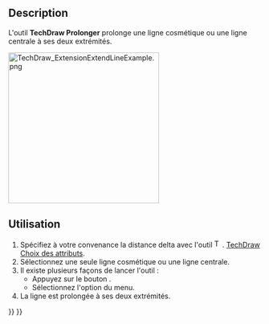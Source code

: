 <languages/>

{{Docnav/fr
|[[TechDraw_ExtensionChangeLineAttributes/fr|Modification des attributs]]
|[[TechDraw_ExtensionShortenLine/fr|Raccourcir]]
|[[TechDraw_Workbench/fr|Atelier TechDraw]]
|IconL=TechDraw_ExtensionChangeLineAttributes.svg
|IconR=TechDraw_ExtensionShortenLine.svg
|IconC=Workbench_TechDraw.svg
}}

{{GuiCommand/fr
|Name=TechDraw ExtensionExtendLine
|Name/fr=TechDraw Prolonger
|MenuLocation=TechDraw → Extensions : attributs/modifications → Prolonger une ligne
|Workbenches=[[TechDraw_Workbench/fr|TechDraw]]
|Shortcut=
|Version=0.20
|SeeAlso=[[TechDraw_ExtensionShortenLine/fr|TechDraw Raccourcir]]
}}

==Description==

L'outil '''TechDraw Prolonger''' prolonge une ligne cosmétique ou une ligne centrale à ses deux extrémités.

[[Image:TechDraw_ExtensionExtendLineExample.png|300px]]
{{Caption|À droite, une ligne centrale prolongée aux deux extrémités}}

<span id="Usage"></span>
==Utilisation==

# Spécifiez à votre convenance la distance delta avec l'outil [[Image:TechDraw_ExtensionSelectLineAttributes.svg|16px]]. [[TechDraw_ExtensionSelectLineAttributes/fr|TechDraw Choix des attributs]].
# Sélectionnez une seule ligne cosmétique ou une ligne centrale.
# Il existe plusieurs façons de lancer l'outil :
#* Appuyez sur le bouton {{Button|[[Image:TechDraw_ExtensionExtendLine.svg|16px]] [[TechDraw_ExtensionExtendLine/fr|Prolonger une ligne]]}}.
#* Sélectionnez l'option {{MenuCommand|TechDraw → Extensions : attributs/modifications → [[Image:TechDraw_ExtensionExtendLine.svg|16px]] Prolonger une ligne}} du menu.
# La ligne est prolongée à ses deux extrémités.


{{Docnav/fr
|[[TechDraw_ExtensionChangeLineAttributes/fr|Modification des attributs]]
|[[TechDraw_ExtensionShortenLine/fr|Raccourcir]]
|[[TechDraw_Workbench/fr|Atelier TechDraw]]
|IconL=TechDraw_ExtensionChangeLineAttributes.svg
|IconR=TechDraw_ExtensionShortenLine.svg
|IconC=Workbench_TechDraw.svg
}}

{{TechDraw_Tools_navi{{#translation:}}}}
{{Userdocnavi{{#translation:}}}}